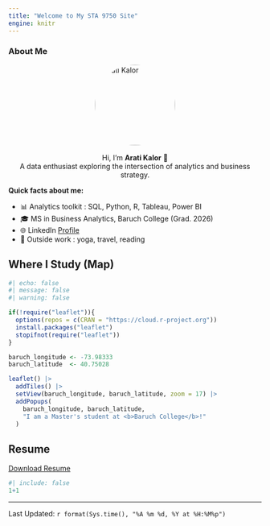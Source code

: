 ```yaml
---
title: "Welcome to My STA 9750 Site"
engine: knitr
---
```


### About Me
 
<img src="Material/Profile.jpeg" alt="Arati Kalor" style="width:160px; border-radius:50%; display:block; margin:0 auto;">

<p style="text-align:center; margin-top:1rem;">
  Hi, 
  I’m <strong>Arati Kalor</strong> 👋  
  A data enthusiast exploring the intersection of analytics and business strategy.
</p>


**Quick facts about me:**

- 📊 Analytics toolkit :  SQL,  Python,  R,  Tableau,  Power BI  
- 🎓 MS in Business Analytics, Baruch College (Grad. 2026)  
- 🌐 LinkedIn <a href="https://www.linkedin.com/in/arati-kalor/" target="_blank">Profile</a>  
- 🧘 Outside work :  yoga,  travel,  reading  


## Where I Study (Map)

```r
#| echo: false
#| message: false
#| warning: false

if(!require("leaflet")){
  options(repos = c(CRAN = "https://cloud.r-project.org"))
  install.packages("leaflet")
  stopifnot(require("leaflet"))
}

baruch_longitude <- -73.98333
baruch_latitude  <- 40.75028

leaflet() |>
  addTiles() |>
  setView(baruch_longitude, baruch_latitude, zoom = 17) |>
  addPopups(
    baruch_longitude, baruch_latitude,
    "I am a Master's student at <b>Baruch College</b>!"
  )
```

## Resume

[Download Resume](Material/Arati_Kalor_Resume.pdf)

```r
#| include: false
1+1
```

------------------------------------------------------------------------

Last Updated: `r format(Sys.time(), "%A %m %d, %Y at %H:%M%p")`
